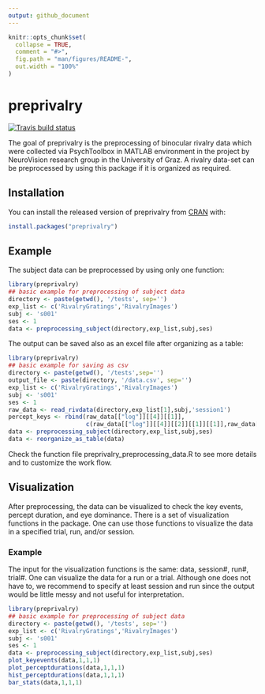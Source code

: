 ```yaml
---
output: github_document
---
```


<!-- README.md is generated from README.Rmd. Please edit that file -->

```r
knitr::opts_chunk$set(
  collapse = TRUE,
  comment = "#>",
  fig.path = "man/figures/README-",
  out.width = "100%"
)
```

# preprivalry

<!-- badges: start -->
[![Travis build status](https://travis-ci.com/cemreyilmaz/preprivalry.svg?branch=master)](https://travis-ci.com/cemreyilmaz/preprivalry)
<!-- badges: end -->

The goal of preprivalry is the preprocessing of binocular rivalry data
which were collected via PsychToolbox in MATLAB environment in the project by 
NeuroVision research group in the University of Graz. A rivalry data-set can be 
preprocessed by using this package if it is organized as required.

## Installation

You can install the released version of preprivalry from [CRAN](https://CRAN.R-project.org) with:

``` r
install.packages("preprivalry")
```

## Example

The subject data can be preprocessed by using only one function:

```r
library(preprivalry)
## basic example for preprocessing of subject data
directory <- paste(getwd(), '/tests', sep='')
exp_list <- c('RivalryGratings','RivalryImages')
subj <- 's001'
ses <- 1
data <- preprocessing_subject(directory,exp_list,subj,ses)
```

The output can be saved also as an excel file after organizing as a table:
```r
library(preprivalry)
## basic example for saving as csv
directory <- paste(getwd(), '/tests',sep='')
output_file <- paste(directory, '/data.csv', sep='')
exp_list <- c('RivalryGratings','RivalryImages')
subj <- 's001'
ses <- 1
raw_data <- read_rivdata(directory,exp_list[1],subj,'session1')
percept_keys <- rbind(raw_data[["log"]][[4]][[1]],
                      c(raw_data[["log"]][[4]][[2]][[1]][[1]],raw_data[["log"]][[4]][[2]][[2]][[1]]))
data <- preprocessing_subject(directory,exp_list,subj,ses)
data <- reorganize_as_table(data)
```

Check the function file preprivalry_preprocessing_data.R to see more details and 
to customize the work flow. 

## Visualization
After preprocessing, the data can be visualized to check the key events, percept
duration, and eye dominance. There is a set of visualization functions in the
package. One can use those functions to visualize the data in a specified trial,
run, and/or session. 

### Example
The input for the visualization functions is the same: data, session#, run#, 
trial#. One can visualize the data for a run or a trial. Although one does not
have to, we recommend to specify at least session and run since the output would
be little messy and not useful for interpretation.

```r
library(preprivalry)
## basic example for preprocessing of subject data
directory <- paste(getwd(), '/tests', sep='')
exp_list <- c('RivalryGratings','RivalryImages')
subj <- 's001'
ses <- 1
data <- preprocessing_subject(directory,exp_list,subj,ses)
plot_keyevents(data,1,1,1)
plot_perceptdurations(data,1,1,1)
hist_perceptdurations(data,1,1,1)
bar_stats(data,1,1,1)
```
